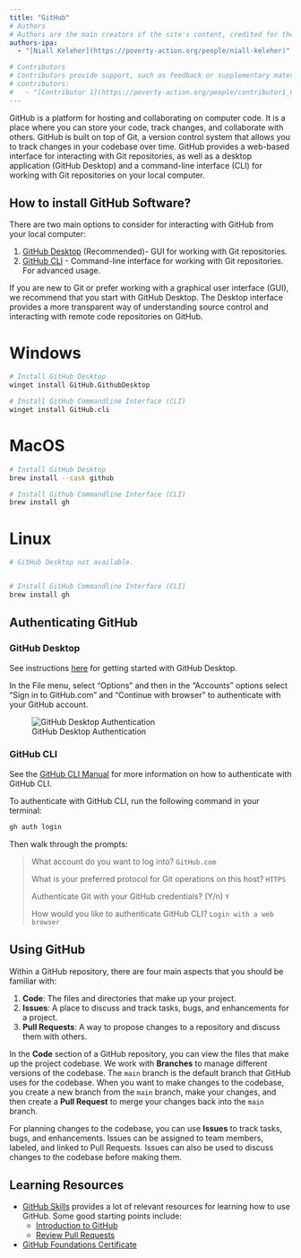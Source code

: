 ```yaml
---
title: "GitHub"
# Authors
# Authors are the main creators of the site's content, credited for their work and responsible for its core development, including writing and editing.
authors-ipa:
  - "[Niall Keleher](https://poverty-action.org/people/niall-keleher)"

# Contributors
# Contributors provide support, such as feedback or supplementary materials for the site. They can also be responsible for updating/maintaining the site.
# contributors:
#   - "[Contributor 1](https://poverty-action.org/people/contributor1_name)"
---
```


:::{.custom-summary-block}
GitHub is a platform for hosting and collaborating on computer code. It is a place where
you can store your code, track changes, and collaborate with others. GitHub is built on
top of Git, a version control system that allows you to track changes in your codebase
over time. GitHub provides a web-based interface for interacting with Git repositories,
as well as a desktop application (GitHub Desktop) and a command-line interface (CLI) for
working with Git repositories on your local computer.
:::

## How to install GitHub Software?

There are two main options to consider for interacting with GitHub from your local
computer:

1. [GitHub Desktop](https://docs.github.com/en/desktop) (Recommended)- GUI for working
   with Git repositories.
1. [GitHub CLI](https://docs.github.com/en/github-cli) - Command-line interface for
   working with Git repositories. For advanced usage.

If you are new to Git or prefer working with a graphical user interface (GUI), we
recommend that you start with GitHub Desktop. The Desktop interface provides a more
transparent way of understanding source control and interacting with remote code
repositories on GitHub.

::: {.panel-tabset group="OS"}

# Windows

```bash
# Install GitHub Desktop
winget install GitHub.GithubDesktop

# Install GitHub Commandline Interface (CLI)
winget install GitHub.cli
```

# MacOS

```bash
# Install GitHub Desktop
brew install --cask github

# Install Github Commandline Interface (CLI)
brew install gh
```

# Linux

```bash
# GitHub Desktop not available.


# Install GitHub Commandline Interface (CLI)
brew install gh
```

:::

## Authenticating GitHub

### GitHub Desktop

See instructions
[here](https://docs.github.com/en/desktop/overview/getting-started-with-github-desktop)
for getting started with GitHub Desktop.

In the File menu, select "Options" and then in the "Accounts" options select "Sign in to
GitHub.com" and "Continue with browser" to authenticate with your GitHub account.

![GitHub Desktop Authentication](../../assets/images/git/github-desktop-auth.gif)

### GitHub CLI

See the [GitHub CLI Manual](https://cli.github.com/manual/) for more information on how
to authenticate with GitHub CLI.

To authenticate with GitHub CLI, run the following command in your terminal:

```bash
gh auth login
```

Then walk through the prompts:

> What account do you want to log into? `GitHub.com`
>
> What is your preferred protocol for Git operations on this host? `HTTPS`
>
> Authenticate Git with your GitHub credentials? (Y/n) `Y`
>
> How would you like to authenticate GitHub CLI? `Login with a web browser`

## Using GitHub

Within a GitHub repository, there are four main aspects that you should be familiar
with:

1. **Code**: The files and directories that make up your project.
1. **Issues**: A place to discuss and track tasks, bugs, and enhancements for a project.
1. **Pull Requests**: A way to propose changes to a repository and discuss them with
   others.

In the **Code** section of a GitHub repository, you can view the files that make up the
project codebase. We work with **Branches** to manage different versions of the
codebase. The `main` branch is the default branch that GitHub uses for the codebase.
When you want to make changes to the codebase, you create a new branch from the `main`
branch, make your changes, and then create a **Pull Request** to merge your changes back
into the `main` branch.

For planning changes to the codebase, you can use **Issues** to track tasks, bugs, and
enhancements. Issues can be assigned to team members, labeled, and linked to Pull
Requests. Issues can also be used to discuss changes to the codebase before making them.

## Learning Resources

- [GitHub Skills](https://skills.github.com/) provides a lot of relevant resources for
  learning how to use GitHub. Some good starting points include:
    - [Introduction to GitHub](https://github.com/skills/introduction-to-github)
    - [Review Pull Requests](https://github.com/skills/review-pull-requests)
- [GitHub Foundations Certificate](https://learn.microsoft.com/en-us/collections/o1njfe825p602p)
